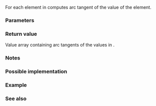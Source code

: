 {{cpp/title|atan{{small|(std::valarray)}}}}
{{cpp/numeric/valarray/navbar}}
{{ddcl|header=valarray|1=
template&lt; class T &gt;
valarray&lt;T&gt; atan( const valarray&lt;T&gt;&amp; va );
}}

For each element in {{c|va}} computes arc tangent of the value of the element. 

===Parameters===
{{par begin}}
{{par|va|value array to apply the operation to}}
{{par end}}

===Return value===
Value array containing arc tangents of the values in {{c|va}}.

===Notes===
{{cpp/numeric/valarray/notes unq|atan}}

{{cpp/numeric/valarray/notes ret|atan}}

===Possible implementation===
{{cpp/numeric/valarray/impl|atan}}

===Example===
{{example
|code=
#include &lt;algorithm&gt;
#include &lt;cmath&gt;
#include &lt;iostream&gt;
#include &lt;valarray&gt;

auto show = [](char const* title, const std::valarray&lt;float&gt;&amp; va)
{
    std::cout &lt;&lt; title &lt;&lt; " :";
    std::for_each(std::begin(va), std::end(va), 
        [](const float x) { std::cout &lt;&lt; "  " &lt;&lt; std::fixed &lt;&lt; x; });
    std::cout &lt;&lt; '\n';
};

int main()
{
    const std::valarray&lt;float&gt; x = {.1f, .3f, .6f, .9f};
    const std::valarray&lt;float&gt; f = std::atan(x);
    const std::valarray&lt;float&gt; g = std::tan(f);

    show("x          ", x);
    show("f = atan(x)", f);
    show("g = tan(f) ", g);
}
|output=
x           :  0.100000  0.300000  0.600000  0.900000
f = atan(x) :  0.099669  0.291457  0.540420  0.732815
g = tan(f)  :  0.100000  0.300000  0.600000  0.900000
}}

===See also===
{{dsc begin}}
{{dsc inc|cpp/numeric/valarray/dsc asin}}
{{dsc inc|cpp/numeric/valarray/dsc acos}}
{{dsc inc|cpp/numeric/valarray/dsc atan2}}
{{dsc inc|cpp/numeric/valarray/dsc tan}}
{{dsc inc|cpp/numeric/math/dsc atan}}
{{dsc inc|cpp/numeric/complex/dsc atan}}
{{dsc end}}

{{langlinks|de|es|fr|it|ja|pt|ru|zh}}